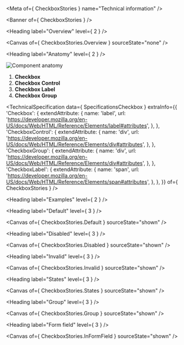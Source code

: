 
<Meta of={ CheckboxStories } name="Technical information" />

<Banner of={ CheckboxStories } />

<Heading label="Overview" level={ 2 } />

<Canvas of={ CheckboxStories.Overview } sourceState="none" />

<Heading label="Anatomy" level={ 2 } />

![Component anatomy](components/checkbox/anatomy-tech.png "Component anatomy")

1. **Checkbox**
2. **Checkbox Control**
3. **Checkbox Label**
4. **Checkbox Group**

<TechnicalSpecification
  data={ SpecificationsCheckbox }
  extraInfo={{
    'Checkbox': {
      extendAttribute: {
        name: 'label',
        url: 'https://developer.mozilla.org/en-US/docs/Web/HTML/Reference/Elements/label#attributes',
      },
    },
    'CheckboxControl': {
      extendAttribute: {
        name: 'div',
        url: 'https://developer.mozilla.org/en-US/docs/Web/HTML/Reference/Elements/div#attributes',
      },
    },
    'CheckboxGroup': {
      extendAttribute: {
        name: 'div',
        url: 'https://developer.mozilla.org/en-US/docs/Web/HTML/Reference/Elements/div#attributes',
      },
    },
    'CheckboxLabel': {
      extendAttribute: {
        name: 'span',
        url: 'https://developer.mozilla.org/en-US/docs/Web/HTML/Reference/Elements/span#attributes',
      },
    },
  }}
  of={ CheckboxStories } />

<Heading label="Examples" level={ 2 } />

<Heading label="Default" level={ 3 } />

<Canvas of={ CheckboxStories.Default } sourceState="shown" />

<Heading label="Disabled" level={ 3 } />

<Canvas of={ CheckboxStories.Disabled } sourceState="shown" />

<Heading label="Invalid" level={ 3 } />

<Canvas of={ CheckboxStories.Invalid } sourceState="shown" />

<Heading label="States" level={ 3 } />

<Canvas of={ CheckboxStories.States } sourceState="shown" />

<Heading label="Group" level={ 3 } />

<Canvas of={ CheckboxStories.Group } sourceState="shown" />

<Heading label="Form field" level={ 3 } />

<Canvas of={ CheckboxStories.InFormField } sourceState="shown" />
